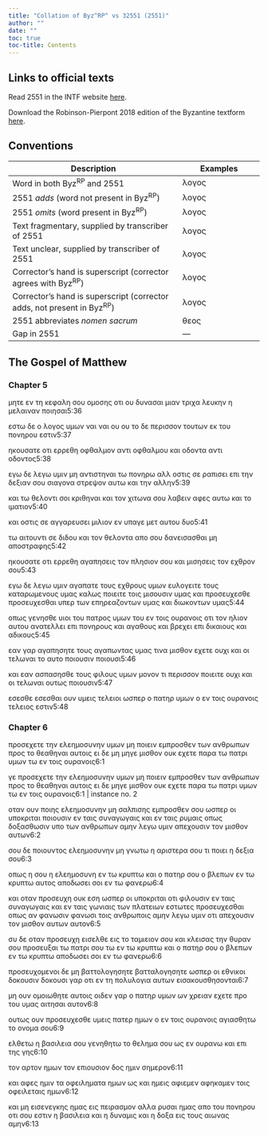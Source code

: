 ```yaml
---
title: "Collation of Byz^RP^ vs 32551 (2551)"
author: ""
date: ""
toc: true
toc-title: Contents
---
```


::: {.callout-note appearance="minimal" icon="false" collapse="true"}
# Links to official texts

Read 2551 in the INTF website [here](https://ntvmr.uni-muenster.de/manuscript-workspace?docID=32551).

Download the Robinson-Pierpont 2018 edition of the Byzantine textform [here](https://web.archive.org/web/20210413060536/https://byzantinetext.com/wp-content/uploads/2021/03/robinson-pierpont-2018-gnt-edition.pdf).


:::


::: {.callout-note appearance="minimal" icon="false" collapse="true"}
# Conventions

| Description                                                              	| Examples                           	|
|--------------------------------------------------------------------------	|------------------------------------	|
| Word in both Byz^RP^ and 2551                                   	| λογος                              	|
| 2551 *adds* (word not present in Byz^RP^)                       	| [λογος]{.greek-added}            	|
| 2551 *omits* (word present in Byz^RP^)                          	| [λογος]{.greek-omitted}          	|
| Text fragmentary, supplied by transcriber of 2551               	| [λογος]{.greek-supplied}         	|
| Text unclear, supplied by transcriber of 2551                   	| [λογος]{.unclear}                	|
| Corrector's hand is superscript (corrector agrees with Byz^RP^)          	| [λογος]{.corr}                   	|
| Corrector's hand is superscript (corrector adds, not present in Byz^RP^) 	| [[λογος]{.corr}]{.greek-added} 	|
| 2551 abbreviates *nomen sacrum*                                 	| [θεος]{.greek-abbr}            	|
| Gap in 2551                                                     	| [―]{.gap}                        	|
:::

## The Gospel of Matthew

### Chapter 5

[μητε]{.greek-omitted} [εν]{.greek-omitted} [τη]{.greek-omitted} [κεφαλη]{.greek-omitted} [σου]{.greek-omitted} [ομοσης]{.greek-omitted} [οτι]{.greek-omitted} [ου]{.greek-omitted} [δυνασαι]{.greek-omitted} [μιαν]{.greek-omitted} [τριχα]{.greek-omitted} [λευκην]{.greek-omitted} [η]{.greek-supplied} [μελαιν]{.unclear}[αν]{.greek-supplied} [ποιη]{.greek-supplied}σαι[5:36]{.aside}

[εστω]{.greek-supplied} [δε]{.greek-supplied} [ο]{.greek-supplied} [λογος]{.greek-supplied} [υμων]{.greek-supplied} [ναι]{.greek-supplied} [ναι]{.greek-supplied} [ου]{.greek-supplied} [ου]{.greek-supplied} [το]{.greek-supplied} δε περ[ι]{.greek-supplied}[σ]{.unclear}σον τουτων εκ του πον[ηρου]{.greek-supplied} [εστι]{.greek-supplied}ν[5:37]{.aside}

ηκουσατ[ε]{.greek-supplied} [ο]{.greek-supplied}τι ερ[ρ]{.unclear}εθη οφθαλμον αντι οφθαλμου και οδοντα [αν]{.greek-supplied}[τι]{.unclear} [οδ]{.unclear}οντος[5:38]{.aside}

εγω δε λεγω υμιν μη α[ν]{.unclear}τιστηναι τω πον[η]{.unclear}[ρω]{.greek-supplied} [α]{.greek-supplied}λλ οσ[τι]{.unclear}ς σε ραπισει επι την δεξια[ν]{.unclear} [[σο]{.unclear}[υ]{.greek-supplied}]{.greek-added} [σια]{.greek-supplied}γ[ονα]{.greek-supplied} στρε[ψον]{.greek-supplied} αυ[τω]{.greek-supplied} και την αλλην[5:39]{.aside}

και τω θελ[οντι]{.unclear} [σοι]{.unclear} [κρι]{.unclear}[θηναι]{.greek-supplied} [και]{.greek-supplied} [τον]{.greek-supplied} χι[τω]{.unclear}να σου λαβειν αφες αυτω και το ιματιον[5:40]{.aside}

κ[αι]{.unclear} [ο]{.unclear}στις σε αγγαρευσει μιλιον εν υπαγε μετ αυτου δυο[5:41]{.aside}

[τ]{.greek-supplied}ω αιτουντι σε διδου και τον θελοντα απο σ[ου]{.unclear} [δανει]{.unclear}σα[σθαι]{.greek-supplied} μη αποστραφης[5:42]{.aside}

ηκουσατε οτι ερρεθη αγαπησεις [τ]{.unclear}[ον]{.greek-supplied} πλησιον σου και μισησεις τον εχθρον σου[5:43]{.aside}

εγω δε [λ]{.unclear}[ε]{.greek-supplied}γω υμιν αγαπατε τους εχθρους υμων [ευλογειτε]{.greek-omitted} [τους]{.greek-omitted} [καταρωμενους]{.greek-omitted} [υμας]{.greek-omitted} καλως ποι[ει]{.greek-supplied}τε τοις μισουσιν υμας και [προσευχεσθε]{.greek-omitted} [προσευχεσθαι]{.greek-added} υπερ των [ε]{.unclear}[πη]{.greek-supplied}ρεαζοντων υμας και διωκοντων υμας[5:44]{.aside}

οπως [γε]{.greek-supplied}νησθε υιοι του [πατρος]{.greek-abbr} υμων του εν τοις [ουρανοις]{.greek-abbr} οτι τον [η]{.greek-supplied}λιον αυτου ανατελλει επι πονηρους και αγαθους κ[αι]{.greek-supplied} βρεχει επι δικαιους και αδικους[5:45]{.aside}

εαν γαρ αγαπ[η]{.greek-supplied}σητε τους αγαπωντας υμας τινα μισθον εχε[τ]{.unclear}[ε]{.greek-supplied} ουχι και οι τελωναι το αυτο [ποιουσιν]{.greek-omitted} [ποιουσι]{.greek-added}[5:46]{.aside}

κ[αι]{.unclear} [εαν]{.unclear} [α]{.unclear}[σπα]{.greek-supplied}σησθε τους φιλους υμ[ων]{.unclear} μονον τ[ι]{.unclear} [περι]{.unclear}[σσον]{.greek-supplied} [ποιει]{.greek-supplied}τε ουχι και οι τελωναι ουτως ποιουσ[ι]{.greek-supplied}ν[5:47]{.aside}

[εσεσθε]{.greek-omitted} [[εσ]{.unclear}εσθαι]{.greek-added} [ουν]{.greek-omitted} υμεις τελειοι ωσπερ ο [πατηρ]{.greek-abbr} υμων ο εν τοις [ουρανοις]{.greek-abbr} [τε]{.greek-supplied}λειος εστιν[5:48]{.aside}

### Chapter 6

[π]{.greek-supplied}ροσεχετε την ελεημοσυνην υμων μη ποιε[ι]{.unclear}ν εμ[π]{.unclear}[ρο]{.greek-supplied}σθεν των [ανθρωπων]{.greek-abbr} προς το θεαθηναι αυτο[ις]{.greek-supplied} ε[ι]{.unclear} δ[ε]{.greek-supplied} [[μη]{.greek-supplied}]{.greek-added} [μηγε]{.greek-omitted} [μισθον]{.greek-omitted} [ουκ]{.greek-omitted} [εχετε]{.greek-omitted} [παρα]{.greek-omitted} [τω]{.greek-omitted} [πατρι]{.greek-omitted} [υμων]{.greek-omitted} [τω]{.greek-omitted} [εν]{.greek-omitted} [τοις]{.greek-omitted} [ουρανοις]{.greek-omitted}[6:1]{.aside}

[[γε]{.greek-supplied}]{.greek-added} [προσεχετε]{.greek-omitted} [την]{.greek-omitted} [ελεημοσυνην]{.greek-omitted} [υμων]{.greek-omitted} [μη]{.greek-omitted} [ποιειν]{.greek-omitted} [εμπροσθεν]{.greek-omitted} [των]{.greek-omitted} [ανθρωπων]{.greek-omitted} [προς]{.greek-omitted} [το]{.greek-omitted} [θεαθηναι]{.greek-omitted} [αυτοις]{.greek-omitted} [ει]{.greek-omitted} [δε]{.greek-omitted} [μηγε]{.greek-omitted} [μισθον]{.greek-supplied} [ουκ]{.greek-supplied} [ε]{.greek-supplied}[χετε]{.unclear} π[αρα]{.greek-supplied} τω [πατρι]{.greek-abbr} υμων τω εν τοις [ουρανοις]{.greek-abbr}[6:1 | instance no. 2]{.aside}

[οταν]{.greek-supplied} ουν ποιης ελεημοσυνην μη σαλπισης εμπροσθεν [σου]{.greek-supplied} [ωσ]{.greek-supplied}περ οι υποκριται ποιουσιν [εν]{.greek-omitted} [ταις]{.greek-omitted} [συναγωγαις]{.greek-omitted} [και]{.greek-omitted} εν ταις ρυμαις οπ[ως]{.unclear} [δο]{.unclear}[ξα]{.greek-supplied}σθωσιν υπο των [ανθρωπων]{.greek-abbr} αμην λεγω υμιν απεχου[σιν]{.greek-supplied} [τον]{.greek-supplied} [μι]{.greek-supplied}σθον αυτων[6:2]{.aside}

σου δε ποιουντος ελεημοσυνην μη [γνωτω]{.unclear} [η]{.greek-supplied} [α]{.greek-supplied}[ρ]{.greek-supplied}ιστερα σου τι ποιει η δεξια σου[6:3]{.aside}

οπως η σου η ελεη[μο]{.greek-supplied}σ[υνη]{.greek-supplied} [εν]{.greek-supplied} τω κρυπτω και ο [πατηρ]{.greek-abbr} σου ο βλ[επ]{.unclear}ων εν τω κρυπτω α[υτ]{.unclear}ος [απο]{.greek-supplied}δωσει σοι εν τω φανερω[6:4]{.aside}

και οταν προσευχη ουκ [εση]{.greek-supplied} [ωσ]{.greek-supplied}περ οι υποκριται οτι φιλουσιν εν ταις συναγωγαις [κα]{.greek-supplied}ι εν ταις γωνιαις των πλατειων εστωτες [προσ]{.unclear}[ευ]{.greek-supplied}χ[εσθαι]{.greek-supplied} [ο]{.greek-supplied}[π]{.unclear}ως [αν]{.greek-omitted} [φανωσιν]{.greek-omitted} [φανωσι]{.greek-added} τοις [ανθρωποις]{.greek-abbr} αμην λεγω υμιν οτι απεχουσ[ιν]{.greek-supplied} [τον]{.greek-supplied} μισθον [αυτων]{.greek-omitted} [αυτον]{.greek-added}[6:5]{.aside}

συ δε οταν προσευχη εισ[ε]{.unclear}λθε εις το [τα]{.greek-supplied}[μ]{.unclear}ιειον σου και κλεισας την θυραν σου προσευξαι [τω]{.greek-supplied} [πατρι]{.greek-abbr} σου τω εν τω κρυπτω και ο [πατηρ]{.greek-abbr} σου ο βλε[π]{.unclear}ω[ν]{.unclear} [εν]{.greek-supplied} τω κρυπτω αποδωσει σοι εν τω φανερω[6:6]{.aside}

[προ]{.greek-supplied}[σ]{.unclear}ευχομενοι δε μη [βαττολογησητε]{.greek-omitted} [βατταλογησητε]{.greek-added} ωσπερ οι εθν[ι]{.unclear}[κοι]{.greek-supplied} [δοκουσιν]{.greek-omitted} [δοκουσι]{.greek-added} γαρ οτι εν τη πολυλογια αυτων εισ[α]{.unclear}[κου]{.greek-supplied}σθησονται[6:7]{.aside}

μη ουν ομοιωθητε αυτοις [οιδεν]{.greek-supplied} [γαρ]{.greek-supplied} ο [πατηρ]{.greek-abbr} υμων ων χρειαν εχετε προ [του]{.unclear} [υμας]{.greek-supplied} [αι]{.greek-supplied}τησαι αυτον[6:8]{.aside}

ουτως ουν προσ[ευ]{.unclear}χ[εσθε]{.greek-supplied} [υμεις]{.greek-supplied} [πατερ]{.greek-abbr} ημων ο εν τοις [ουρανοις]{.greek-abbr} αγιασθητω [το]{.unclear} [ονομα]{.greek-supplied} [σο]{.greek-supplied}[υ]{.unclear}[6:9]{.aside}

ελθετω η βασιλεια σου γενηθ[η]{.unclear}τω το θε[λημα]{.greek-supplied} [σο]{.unclear}υ ως εν [ουρανω]{.greek-abbr} και επι της [γη]{.unclear}ς[6:10]{.aside}

τον αρτ[ον]{.greek-supplied} [ημω]{.greek-supplied}ν τ[ον]{.unclear} επιουσιον δος ημιν σημερ[ο]{.unclear}ν[6:11]{.aside}

και αφ[ες]{.greek-supplied} [ημιν]{.greek-supplied} τα οφειληματα ημων ως και [ημεις]{.greek-supplied} [αφιεμεν]{.greek-omitted} [[αφηκα]{.greek-supplied}μ[εν]{.greek-supplied}]{.greek-added} τοις οφειλεταις ημων[6:12]{.aside}

και μη [εισενεγκης]{.greek-supplied} [ημας]{.greek-omitted} [εις]{.greek-omitted} [πειρασμον]{.greek-omitted} [αλλα]{.greek-omitted} [ρυσαι]{.greek-omitted} [ημας]{.greek-omitted} [απο]{.greek-omitted} [του]{.greek-omitted} [πονηρου]{.greek-omitted} [οτι]{.greek-omitted} [σου]{.greek-omitted} [εστιν]{.greek-omitted} [η]{.greek-omitted} [βασιλεια]{.greek-omitted} [και]{.greek-omitted} [η]{.greek-omitted} [δυναμις]{.greek-omitted} [και]{.greek-omitted} [η]{.greek-omitted} [δοξα]{.greek-omitted} [εις]{.greek-omitted} [τους]{.greek-omitted} [αιωνας]{.greek-omitted} [αμην]{.greek-omitted}[6:13]{.aside}

